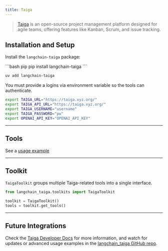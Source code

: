 ```yaml
---
title: Taiga
---
```


> [Taiga](https://docs.taiga.io/) is an open-source project management platform designed for agile teams, offering features like Kanban, Scrum, and issue tracking.

## Installation and Setup

Install the `langchain-taiga` package:

<CodeGroup>
```bash pip
pip install langchain-taiga
```

```bash uv
uv add langchain-taiga
```
</CodeGroup>

You must provide a logins via environment variable so the tools can authenticate.

```bash
export TAIGA_URL="https://taiga.xyz.org/"
export TAIGA_API_URL="https://taiga.xyz.org/"
export TAIGA_USERNAME="username"
export TAIGA_PASSWORD="pw"
export OPENAI_API_KEY="OPENAI_API_KEY"
```


---

## Tools

See a [usage example](/oss/integrations/tools/taiga)

---

## Toolkit

`TaigaToolkit` groups multiple Taiga-related tools into a single interface.

```python
from langchain_taiga.toolkits import TaigaToolkit

toolkit = TaigaToolkit()
tools = toolkit.get_tools()

```

---

## Future Integrations


Check the [Taiga Developer Docs](https://docs.taiga.io/) for more information, and watch for updates or advanced usage examples in the [langchain_taiga GitHub repo](https://github.com/Shikenso-Analytics/langchain-taiga).
